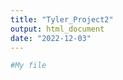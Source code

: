 ```yaml
---
title: "Tyler_Project2"
output: html_document
date: "2022-12-03"
---
```


```r
#My file

```

